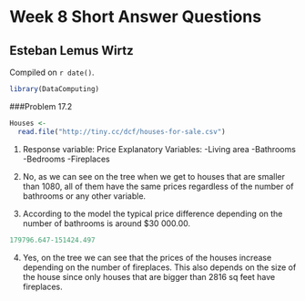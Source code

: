 # Week 8 Short Answer Questions

## Esteban Lemus Wirtz

<!-- leave this material as is -->
Compiled on `r date()`.

```r
library(DataComputing)
```
<!-- put your content after this line -->

###Problem 17.2

```r
Houses <-
  read.file("http://tiny.cc/dcf/houses-for-sale.csv")
```
1. Response variable: Price
Explanatory Variables:
-Living area
-Bathrooms
-Bedrooms
-Fireplaces

2. No, as we can see on the tree when we get to houses that are smaller than 1080, all of them have the same prices regardless of the number of bathrooms or any other variable.

3.
According to the model the typical price difference depending on the number of bathrooms is around $30 000.00.
```r
179796.647-151424.497
```

4. Yes, on the tree we can see that the prices of the houses increase depending on the number of fireplaces. This also depends on the size of the house since only houses that are bigger than 2816 sq feet have fireplaces.

